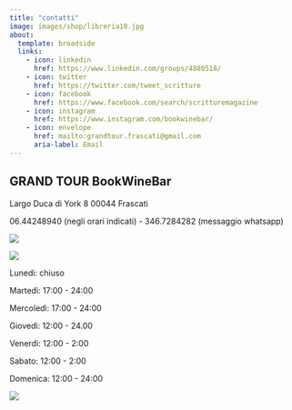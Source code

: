 ```yaml
---
title: "contatti"
image: images/shop/libreria10.jpg
about:
  template: broadside
  links:
    - icon: linkedin
      href: https://www.linkedin.com/groups/4880518/
    - icon: twitter
      href: https://twitter.com/tweet_scritture
    - icon: facebook
      href: https://www.facebook.com/search/scritturemagazine
    - icon: instagram
      href: https://www.instagram.com/bookwinebar/
    - icon: envelope
      href: mailto:grandtour.frascati@gmail.com
      aria-label: Email
---
```


## GRAND TOUR BookWineBar

Largo Duca di York 8 00044 Frascati

06.44248940 (negli orari indicati) - 346.7284282 (messaggio whatsapp)

![](images/immagini_bookwinebar/mappa.jpeg){fig-align="left"}

![](images/immagini_bookwinebar/fuori1.JPG){fig-align="right"}

Lunedi: chiuso

Martedì: 17:00 - 24:00

Mercoledì: 17:00 - 24:00

Giovedì: 12:00 - 24.00

Venerdì: 12:00 - 2:00

Sabato: 12:00 - 2:00

Domenica: 12:00 - 24:00

![](images/immagini_bookwinebar/albar.jpg){fig-align="center"}
